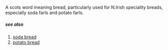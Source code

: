 A scots word meaning bread, particularly used for N.Irish speciality breads, especially soda farls and potato farls.

=====see also=====
#[[soda bread]]
#[[potato bread]]

{{rfc}}